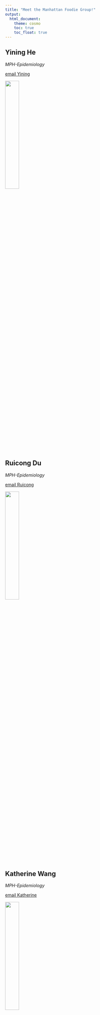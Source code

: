 ```yaml
---
title: "Meet the Manhattan Foodie Group!"
output: 
  html_document:
    theme: cosmo
    toc: true
    toc_float: true
---
```

## **Yining He**

*MPH-Epidemiology*

[email Yining](yh3683@cumc.columbia.edu)

<img src="ourphoto/yining.jpg" style="width:30%;">

<br>

## **Ruicong Du**

*MPH-Epidemiology*

[email Ruicong](mailto:rd3096@cumc.columbia.edu)

<img src="ourphoto/tim.jpg" style="width:30%;">

<br>

## **Katherine Wang**

*MPH-Epidemiology*

[email Katherine](mailto:dw3093@cumc.columbia.edu)

<img src="ourphoto/katherine.jpg" style="width:30%;">

<br>

## **Qianxuan Huang**

*MPH-Biostatistics*

[email Qianxuan](mailto:qh2285@cumc.columbia.edu)

<img src="ourphoto/qianxuan.jpg" style="width:30%;">

<br>

## **Wentao Zhou**

*MS-Environmental Health Science*

[email Wentao](mailto:wz2722@cumc.columbia.edu)

<img src="ourphoto/wentao.jpg" style="width:30%;">

Go [Home](index.html)